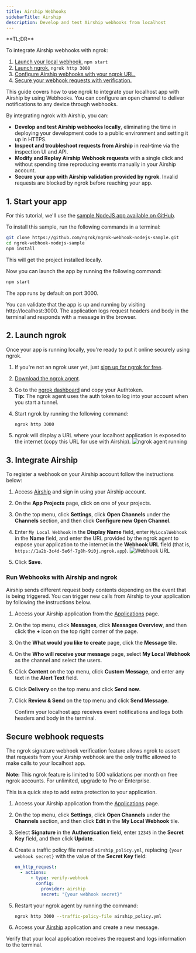 ```yaml
---
title: Airship Webhooks
sidebarTitle: Airship
description: Develop and test Airship webhooks from localhost
---
```


<Tip>
**TL;DR**



To integrate Airship webhooks with ngrok:

1. [Launch your local webhook.](#start-your-app) `npm start`
1. [Launch ngrok.](#start-ngrok) `ngrok http 3000`
1. [Configure Airship webhooks with your ngrok URL.](#setup-webhook)
1. [Secure your webhook requests with verification.](#security)
</Tip>

This guide covers how to use ngrok to integrate your localhost app with Airship by using Webhooks.
You can configure an open channel to deliver notifications to any device through webhooks.

By integrating ngrok with Airship, you can:

- **Develop and test Airship webhooks locally**, eliminating the time in deploying your development code to a public environment and setting it up in HTTPS.
- **Inspect and troubleshoot requests from Airship** in real-time via the inspection UI and API.
- **Modify and Replay Airship Webhook requests** with a single click and without spending time reproducing events manually in your Airship account.
- **Secure your app with Airship validation provided by ngrok**. Invalid requests are blocked by ngrok before reaching your app.

## 1. Start your app 

For this tutorial, we'll use the [sample NodeJS app available on GitHub](https://github.com/ngrok/ngrok-webhook-nodejs-sample).

To install this sample, run the following commands in a terminal:

```bash
git clone https://github.com/ngrok/ngrok-webhook-nodejs-sample.git
cd ngrok-webhook-nodejs-sample
npm install
```

This will get the project installed locally.

Now you can launch the app by running the following command:

```bash
npm start
```

The app runs by default on port 3000.

You can validate that the app is up and running by visiting http://localhost:3000. The application logs request headers and body in the terminal and responds with a message in the browser.

## 2. Launch ngrok 

Once your app is running locally, you're ready to put it online securely using ngrok.

1. If you're not an ngrok user yet, just [sign up for ngrok for free](https://ngrok.com/signup).

1. [Download the ngrok agent](https://download.ngrok.com).

1. Go to the [ngrok dashboard](https://dashboard.ngrok.com) and copy your Authtoken. <br />
   **Tip:** The ngrok agent uses the auth token to log into your account when you start a tunnel.
1. Start ngrok by running the following command:

   ```bash
   ngrok http 3000
   ```

1. ngrok will display a URL where your localhost application is exposed to the internet (copy this URL for use with Airship).
   ![ngrok agent running](../img/twilio/img/launch_ngrok_tunnel.png)

## 3. Integrate Airship 

To register a webhook on your Airship account follow the instructions below:

1. Access [Airship](https://www.airship.com/) and sign in using your Airship account.

1. On the **App Projects** page, click on one of your projects.

1. On the top menu, click **Settings**, click **Open Channels** under the **Channels** section, and then click **Configure new Open Channel**.

1. Enter `My Local Webhook` in the **Display Name** field, enter `MyLocalWebhook` in the **Name** field, and enter the URL provided by the ngrok agent to expose your application to the internet in the **Webhook URL** field (that is, `https://1a2b-3c4d-5e6f-7g8h-9i0j.ngrok.app`).
   ![Webhook URL](../img/airship/img/ngrok_url_configuration_airship.png)

1. Click **Save**.

### Run Webhooks with Airship and ngrok

Airship sends different request body contents depending on the event that is being triggered.
You can trigger new calls from Airship to your application by following the instructions below.

1. Access your Airship application from the [Applications](https://go.airship.com/apps/) page.

1. On the top menu, click **Messages**, click **Messages Overview**, and then click the **+** icon on the top right corner of the page.

1. On the **What would you like to create** page, click the **Message** tile.

1. On the **Who will receive your message** page, select **My Local Webhook** as the channel and select the users.

1. Click **Content** on the top menu, click **Custom Message**, and enter any text in the **Alert Text** field.

1. Click **Delivery** on the top menu and click **Send now**.

1. Click **Review & Send** on the top menu and click **Send Message**.

   Confirm your localhost app receives event notifications and logs both headers and body in the terminal.

<InspectingRequests />

<ReplayingRequests />

## Secure webhook requests 

The ngrok signature webhook verification feature allows ngrok to assert that requests from your Airship webhook are the only traffic allowed to make calls to your localhost app.

**Note:** This ngrok feature is limited to 500 validations per month on free ngrok accounts. For unlimited, upgrade to Pro or Enterprise.

This is a quick step to add extra protection to your application.

1. Access your Airship application from the [Applications](https://go.airship.com/apps/) page.

1. On the top menu, click **Settings**, click **Open Channels** under the **Channels** section, and then click **Edit** in the **My Local Webhook** tile.

1. Select **Signature** in the **Authentication** field, enter `12345` in the **Secret Key** field, and then click **Update**.

1. Create a traffic policy file named `airship_policy.yml`, replacing `{your webhook secret}` with the value of the **Secret Key** field:

   ```yaml
   on_http_request:
     - actions:
         - type: verify-webhook
           config:
             provider: airship
             secret: "{your webhook secret}"
   ```

1. Restart your ngrok agent by running the command:

   ```bash
   ngrok http 3000 --traffic-policy-file airship_policy.yml
   ```

1. Access your [Airship](https://www.airship.com) application and create a new message.

Verify that your local application receives the request and logs information to the terminal.
